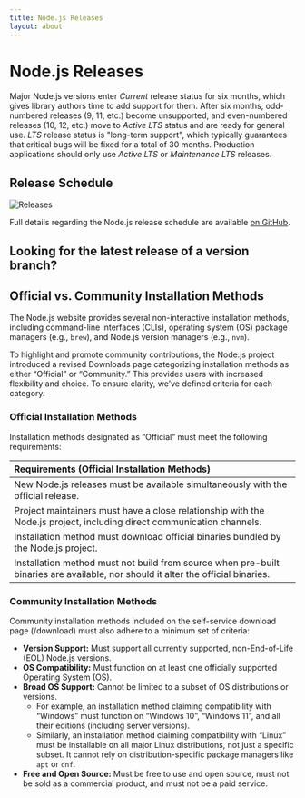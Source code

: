 ```yaml
---
title: Node.js Releases
layout: about
---
```


# Node.js Releases

<EOLAlertBox />

Major Node.js versions enter _Current_ release status for six months, which gives library authors time to add support for them.
After six months, odd-numbered releases (9, 11, etc.) become unsupported, and even-numbered releases (10, 12, etc.) move to _Active LTS_ status and are ready for general use.
_LTS_ release status is "long-term support", which typically guarantees that critical bugs will be fixed for a total of 30 months.
Production applications should only use _Active LTS_ or _Maintenance LTS_ releases.

## Release Schedule

![Releases](https://raw.githubusercontent.com/nodejs/Release/main/schedule.svg?sanitize=true)

Full details regarding the Node.js release schedule are available [on GitHub](https://github.com/nodejs/release#release-schedule).

## Looking for the latest release of a version branch?

<DownloadReleasesTable />

## Official vs. Community Installation Methods

The Node.js website provides several non-interactive installation methods, including command-line interfaces (CLIs), operating system (OS) package managers (e.g., `brew`), and Node.js version managers (e.g., `nvm`).

To highlight and promote community contributions, the Node.js project introduced a revised Downloads page categorizing installation methods as either “Official” or “Community.” This provides users with increased flexibility and choice. To ensure clarity, we’ve defined criteria for each category.

### Official Installation Methods

Installation methods designated as “Official” must meet the following requirements:

| Requirements (Official Installation Methods)                                                                                     |
| :------------------------------------------------------------------------------------------------------------------------------- |
| New Node.js releases must be available simultaneously with the official release.                                                 |
| Project maintainers must have a close relationship with the Node.js project, including direct communication channels.            |
| Installation method must download official binaries bundled by the Node.js project.                                              |
| Installation method must not build from source when pre-built binaries are available, nor should it alter the official binaries. |

### Community Installation Methods

Community installation methods included on the self-service download page (/download) must also adhere to a minimum set of criteria:

- **Version Support:** Must support all currently supported, non-End-of-Life (EOL) Node.js versions.
- **OS Compatibility:** Must function on at least one officially supported Operating System (OS).
- **Broad OS Support:** Cannot be limited to a subset of OS distributions or versions.
  - For example, an installation method claiming compatibility with “Windows” must function on “Windows 10”, “Windows 11”, and all their editions (including server versions).
  - Similarly, an installation method claiming compatibility with “Linux” must be installable on all major Linux distributions, not just a specific subset. It cannot rely on distribution-specific package managers like `apt` or `dnf`.
- **Free and Open Source:** Must be free to use and open source, must not be sold as a commercial product, and must not be a paid service.
